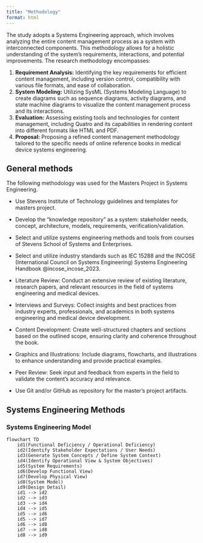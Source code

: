 ```yaml
---
title: "Methodology"
format: html
---
```


The study adopts a Systems Engineering approach, which involves analyzing the entire content management process as a system with interconnected components. This methodology allows for a holistic understanding of the system's requirements, interactions, and potential improvements. The research methodology encompasses:

1. **Requirement Analysis:** Identifying the key requirements for efficient content management, including version control, compatibility with various file formats, and ease of collaboration.
2. **System Modeling:** Utilizing SysML (Systems Modeling Language) to create diagrams such as sequence diagrams, activity diagrams, and state machine diagrams to visualize the content management process and its interactions.
3. **Evaluation:** Assessing existing tools and technologies for content management, including Quatro and its capabilities in rendering content into different formats like HTML and PDF.
4. **Proposal:** Proposing a refined content management methodology tailored to the specific needs of online reference books in medical device systems engineering.

## General methods

The following methodology was used for the Masters Project in Systems Engineering.

- Use Stevens Institute of Technology guidelines and templates for masters project.

- Develop the "knowledge repository" as a system: stakeholder needs, concept, architecture, models, requirements, verification/validation.

- Select and utilize systems engineering methods and tools from courses of Stevens School of Systems and Enterprises.

- Select and utilize industry standards such as IEC 15288 and the INCOSE (International Council on Systems Engineering) Systems Engineering Handbook @incose_incose_2023.

- Literature Review: Conduct an extensive review of existing literature, research papers, and relevant resources in the field of systems engineering and medical devices.

- Interviews and Surveys: Collect insights and best practices from industry experts, professionals, and academics in both systems engineering and medical device development.

- Content Development: Create well-structured chapters and sections based on the outlined scope, ensuring clarity and coherence throughout the book.

- Graphics and Illustrations: Include diagrams, flowcharts, and illustrations to enhance understanding and provide practical examples.

- Peer Review: Seek input and feedback from experts in the field to validate the content's accuracy and relevance.

- Use Git and/or GitHub as repository for the master’s project artifacts.


## Systems Engineering Methods

### Systems Engineering Model

<!-- Insert flow diagram 
title: Systems Engineering Model
-->

```mermaid
flowchart TD
    id1(Functional Deficiency / Operational Deficiency)
    id2(Identify Stakeholder Expectations / User Needs)
    id3(Generate System Concepts / Define System Context)
    id4(Identify Operational View & System Objectives)
    id5(System Requirements)
    id6(Develop Functional View)
    id7(Develop Physical View)
    id8(System Model)
    id9(Design Detail)
    id1 --> id2
    id2 --> id3
    id3 --> id4
    id4 --> id5
    id5 --> id6
    id5 --> id7
    id6 --> id8
    id7 --> id8
    id8 --> id9    
```
